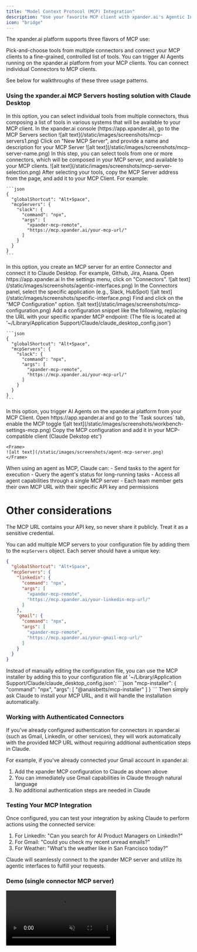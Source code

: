 ```yaml
---
title: "Model Context Protocol (MCP) Integration"
description: "Use your favorite MCP client with xpander.ai's Agentic Interfaces and AI Agents"
icon: "bridge"
---
```


The xpander.ai platform supports three flavors of MCP use:

<CardGroup cols={3}>
<Card title="MCP Composition" icon="puzzle-piece">
Pick-and-choose tools from multiple connectors and connect your MCP clients to a fine-grained, controlled list of tools.
</Card>

<Card title="MCP to AI Agents" icon="robot">
You can trigger AI Agents running on the xpander.ai platform from your MCP clients.
</Card>

<Card title="Specific Connectors" icon="plug">
You can connect individual Connectors to MCP clients.
</Card>
</CardGroup>

See below for walkthroughs of these three usage patterns.

### Using the xpander.ai MCP Servers hosting solution with Claude Desktop

<Tabs>
<Tab title="MCP Composition">
In this option, you can select individual tools from multiple connectors, thus composing a list of tools in various systems that will be available to your MCP client.
<Steps>
  <Step title="Open the MCP Servers menu">
    In the xpander.ai console (https://app.xpander.ai), go to the MCP Servers section
    <Frame>
    ![alt text](/static/images/screenshots/mcp-servers1.png)
    </Frame>
  </Step>
  <Step title="Create a new MCP Server">
    Click on "New MCP Server", and provide a name and description for your MCP Server
    <Frame>
    ![alt text](/static/images/screenshots/mcp-server-name.png)
    </Frame>
  </Step>
  <Step title="Select tools">
    In this step, you can select tools from one or more connectors, which will be composed in your MCP server, and available to your MCP clients. 
    <Frame>
    ![alt text](/static/images/screenshots/mcp-server-selection.png)
    </Frame>
  </Step>
  <Step title="Add the MCP Server to Claude">
    After selecting your tools, copy the MCP Server address from the page, and add it to your MCP Client. For example:

    ```json
    {
      "globalShortcut": "Alt+Space",
      "mcpServers": {
        "slack": {
          "command": "npx",
          "args": [
            "xpander-mcp-remote",
            "https://mcp.xpander.ai/your-mcp-url/"
          ]
        }
      }
    }
    ```
  </Step>
  
</Steps>
</Tab>


<Tab title="Single connector">
In this option, you create an MCP server for an entire Connector and connect it to Claude Desktop. For example, Github, Jira, Asana.
<Steps>
  <Step title="Access Connector Settings">
    Open https://app.xpander.ai
    In the settings menu, click on "Connectors".
    <Frame>
    ![alt text](/static/images/screenshots/agentic-interfaces.png)
    </Frame>
  </Step>
  <Step title="Select a specific Connector">
    In the Connectors panel, select the specific application (e.g., Slack, HubSpot)
    <Frame>
    ![alt text](/static/images/screenshots/specific-interface.png)
    </Frame>
  </Step>
  <Step title="Click on MCP Configuration">
    Find and click on the "MCP Configuration" option.
    <Frame>![alt text](/static/images/screenshots/mcp-configuration.png)</Frame>
  </Step>
  <Step title="Add the MCP Server to Claude">
    Add a configuration snippet like the following, replacing the URL with your specific xpander MCP endpoint: (The file is located at '~/Library/Application Support/Claude/claude_desktop_config.json')

    ```json
    {
      "globalShortcut": "Alt+Space",
      "mcpServers": {
        "slack": {
          "command": "npx",
          "args": [
            "xpander-mcp-remote",
            "https://mcp.xpander.ai/your-mcp-url/"
          ]
        }
      }
    }
    ```
  </Step>
</Steps>

</Tab>

<Tab title="Agents as MCP Servers">
In this option, you trigger AI Agents on the xpander.ai platform from your MCP Client.
<Steps>
  <Step title="Access Agent Settings">
    Open https://app.xpander.ai and go to the `Task sources` tab, enable the MCP toggle
      <Frame>
    ![alt text](/static/images/screenshots/workbench-settings-mcp.png)
    </Frame>
  </Step>
  <Step title="MCP Server url">
    Copy the MCP configuration and add it in your MCP-compatible client (Claude Dekstop etc')

    <Frame>
    ![alt text](/static/images/screenshots/agent-mcp-server.png)
    </Frame>
  </Step>

</Steps>

<Tip>
  When using an agent as MCP, Claude can:
  - Send tasks to the agent for execution
  - Query the agent's status for long-running tasks
  - Access all agent capabilities through a single MCP server
  - Each team member gets their own MCP URL with their specific API key and permissions
</Tip>

</Tab>


</Tabs>

# Other considerations

<Warning>
  The MCP URL contains your API key, so never share it publicly. Treat it as a sensitive credential.
</Warning>

You can add multiple MCP servers to your configuration file by adding them to the `mcpServers` object. Each server should have a unique key:

```json
{
  "globalShortcut": "Alt+Space",
  "mcpServers": {
    "linkedin": {
      "command": "npx",
      "args": [
        "xpander-mcp-remote",
        "https://mcp.xpander.ai/your-linkedin-mcp-url/"
      ]
    },
    "gmail": {
      "command": "npx",
      "args": [
        "xpander-mcp-remote",
        "https://mcp.xpander.ai/your-gmail-mcp-url/"
      ]
    }
  }
}
```

<Tip>
  Instead of manually editing the configuration file, you can use the MCP installer by adding this to your configuration file at '~/Library/Application Support/Claude/claude_desktop_config.json':
  ```json
  "mcp-installer": {
    "command": "npx",
    "args": [
      "@anaisbetts/mcp-installer"
    ]
  }
  ```
  Then simply ask Claude to install your MCP URL, and it will handle the installation automatically.
</Tip>

### Working with Authenticated Connectors

If you've already configured authentication for connectors in xpander.ai (such as Gmail, LinkedIn, or other services), they will work automatically with the provided MCP URL without requiring additional authentication steps in Claude.

For example, if you've already connected your Gmail account in xpander.ai:

1. Add the xpander MCP configuration to Claude as shown above
2. You can immediately use Gmail capabilities in Claude through natural language
3. No additional authentication steps are needed in Claude


### Testing Your MCP Integration

Once configured, you can test your integration by asking Claude to perform actions using the connected service:

1. For LinkedIn: "Can you search for AI Product Managers on LinkedIn?"
2. For Gmail: "Could you check my recent unread emails?"
3. For Weather: "What's the weather like in San Francisco today?"

Claude will seamlessly connect to the xpander MCP server and utilize its agentic interfaces to fulfill your requests. 

### Demo (single connector MCP server)

<Frame>
<video
  muted
  loop
  playsInline
  controls
  allowFullScreen
  className="w-full aspect-video"
  src="https://assets.xpanderai.io/vidoes/release-notes/mcp-support.mp4"
></video>
</Frame>